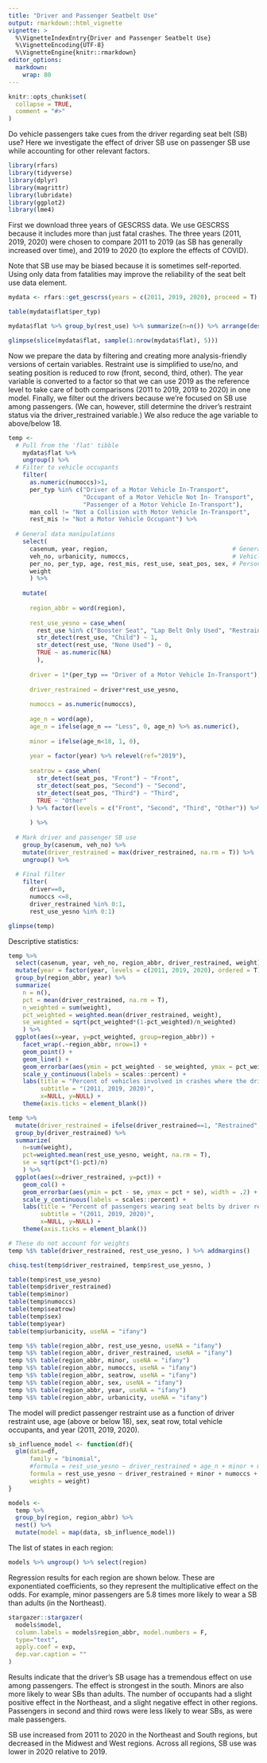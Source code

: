 ```yaml
---
title: "Driver and Passenger Seatbelt Use"
output: rmarkdown::html_vignette
vignette: >
  %\VignetteIndexEntry{Driver and Passenger Seatbelt Use}
  %\VignetteEncoding{UTF-8}
  %\VignetteEngine{knitr::rmarkdown}
editor_options: 
  markdown: 
    wrap: 80
---
```


```r
knitr::opts_chunk$set(
  collapse = TRUE,
  comment = "#>"
)
```

Do vehicle passengers take cues from the driver regarding seat belt (SB) use?
Here we investigate the effect of driver SB use on passenger SB use while
accounting for other relevant factors.

```r
library(rfars)
library(tidyverse)
library(dplyr)
library(magrittr)
library(lubridate)
library(ggplot2)
library(lme4)
```

First we download three years of GESCRSS data. We use GESCRSS because it
includes more than just fatal crashes. The three years (2011, 2019, 2020) were
chosen to compare 2011 to 2019 (as SB has generally increased over time), and 
2019 to 2020 (to explore the effects of COVID).

Note that SB use may be biased because it is sometimes self-reported.
Using only data from fatalities may improve the reliability of the seat belt use
data element.

```r
mydata <- rfars::get_gescrss(years = c(2011, 2019, 2020), proceed = T)
```

```r
table(mydata$flat$per_typ)

mydata$flat %>% group_by(rest_use) %>% summarize(n=n()) %>% arrange(desc(n))

glimpse(slice(mydata$flat, sample(1:nrow(mydata$flat), 5)))
```

Now we prepare the data by filtering and creating more analysis-friendly
versions of certain variables. Restraint use is simplified to use/no, and seating
position is reduced to row (front, second, third, other). The year variable
is converted to a factor so that we can use 2019 as the reference level to take
care of both comparisons (2011 to 2019, 2019 to 2020) in one model. Finally, 
we filter out the drivers because we're focused on SB use among passengers. (We can,
however, still determine the driver's restraint status via the driver_restrained
variable.) We also reduce the age variable to above/below 18.

```r
temp <-
  # Pull from the 'flat' tibble
    mydata$flat %>%
    ungroup() %>%
  # Filter to vehicle occupants
    filter(
      as.numeric(numoccs)>1,
      per_typ %in% c("Driver of a Motor Vehicle In-Transport",
                     "Occupant of a Motor Vehicle Not In- Transport",
                     "Passenger of a Motor Vehicle In-Transport"),
      man_coll != "Not a Collision with Motor Vehicle In-Transport",
      rest_mis != "Not a Motor Vehicle Occupant") %>%
  
  # General data manipulations
    select(
      casenum, year, region,                                   # General
      veh_no, urbanicity, numoccs,                             # Vehicle
      per_no, per_typ, age, rest_mis, rest_use, seat_pos, sex, # Person
      weight
      ) %>%
    
    mutate(
      
      region_abbr = word(region),
      
      rest_use_yesno = case_when(
        rest_use %in% c("Booster Seat", "Lap Belt Only Used", "Restraint Used - Type Unknown", "Shoulder Belt Only Used", "Shoulder and Lap Belt Used") ~ 1,
        str_detect(rest_use, "Child") ~ 1,
        str_detect(rest_use, "None Used") ~ 0,
        TRUE ~ as.numeric(NA)
        ),
      
      driver = 1*(per_typ == "Driver of a Motor Vehicle In-Transport"),
      
      driver_restrained = driver*rest_use_yesno,
      
      numoccs = as.numeric(numoccs),
     
      age_n = word(age),
      age_n = ifelse(age_n == "Less", 0, age_n) %>% as.numeric(),
      
      minor = ifelse(age_n<18, 1, 0),
      
      year = factor(year) %>% relevel(ref="2019"),
      
      seatrow = case_when(
        str_detect(seat_pos, "Front") ~ "Front",
        str_detect(seat_pos, "Second") ~ "Second",
        str_detect(seat_pos, "Third") ~ "Third",
        TRUE ~ "Other"
      ) %>% factor(levels = c("Front", "Second", "Third", "Other")) %>% relevel("Front")
      
      ) %>%
  
  # Mark driver and passenger SB use
    group_by(casenum, veh_no) %>%
    mutate(driver_restrained = max(driver_restrained, na.rm = T)) %>%
    ungroup() %>%
  
  # Final filter
    filter(
      driver==0, 
      numoccs <=8,
      driver_restrained %in% 0:1, 
      rest_use_yesno %in% 0:1) 

glimpse(temp)
```

Descriptive statistics:

```r
temp %>% 
  select(casenum, year, veh_no, region_abbr, driver_restrained, weight) %>% distinct() %>% 
  mutate(year = factor(year, levels = c(2011, 2019, 2020), ordered = T)) %>%
  group_by(region_abbr, year) %>% 
  summarize(
    n = n(),    
    pct = mean(driver_restrained, na.rm = T),
    n_weighted = sum(weight),
    pct_weighted = weighted.mean(driver_restrained, weight),
    se_weighted = sqrt(pct_weighted*(1-pct_weighted)/n_weighted)
    ) %>%
  ggplot(aes(x=year, y=pct_weighted, group=region_abbr)) + 
    facet_wrap(.~region_abbr, nrow=1) +
    geom_point() +
    geom_line() +
    geom_errorbar(aes(ymin = pct_weighted - se_weighted, ymax = pct_weighted + se_weighted)) +
    scale_y_continuous(labels = scales::percent) +
    labs(title = "Percent of vehicles involved in crashes where the driver was using a seat belt",
         subtitle = "(2011, 2019, 2020)",
         x=NULL, y=NULL) +
    theme(axis.ticks = element_blank())

temp %>% 
  mutate(driver_restrained = ifelse(driver_restrained==1, "Restrained", "Not") %>% factor() %>% relevel("Restrained")) %>%
  group_by(driver_restrained) %>% 
  summarize(
    n=sum(weight),
    pct=weighted.mean(rest_use_yesno, weight, na.rm = T), 
    se = sqrt(pct*(1-pct)/n)
    ) %>%
  ggplot(aes(x=driver_restrained, y=pct)) + 
    geom_col() +
    geom_errorbar(aes(ymin = pct - se, ymax = pct + se), width = .2) +
    scale_y_continuous(labels = scales::percent) +
    labs(title = "Percent of passengers wearing seat belts by driver restraint use.",
         subtitle = "(2011, 2019, 2020)",
         x=NULL, y=NULL) +
    theme(axis.ticks = element_blank())
```

```r
# These do not account for weights
temp %$% table(driver_restrained, rest_use_yesno, ) %>% addmargins()

chisq.test(temp$driver_restrained, temp$rest_use_yesno, )
```

```r
table(temp$rest_use_yesno)
table(temp$driver_restrained)
table(temp$minor)
table(temp$numoccs)
table(temp$seatrow)
table(temp$sex)
table(temp$year)
table(temp$urbanicity, useNA = "ifany")

temp %$% table(region_abbr, rest_use_yesno, useNA = "ifany")
temp %$% table(region_abbr, driver_restrained, useNA = "ifany")
temp %$% table(region_abbr, minor, useNA = "ifany")
temp %$% table(region_abbr, numoccs, useNA = "ifany")
temp %$% table(region_abbr, seatrow, useNA = "ifany")
temp %$% table(region_abbr, sex, useNA = "ifany")
temp %$% table(region_abbr, year, useNA = "ifany")
temp %$% table(region_abbr, urbanicity, useNA = "ifany")
```


The model will predict passenger restraint use as a function of driver restraint use,
age (above or below 18), sex, seat row, total vehicle occupants, and year (2011, 2019, 2020).

```r
sb_influence_model <- function(df){
  glm(data=df, 
      family = "binomial", 
      #formula = rest_use_yesno ~ driver_restrained + age_n + minor + minor:age_n + numoccs + seatrow + sex + year,
      formula = rest_use_yesno ~ driver_restrained + minor + numoccs + seatrow + sex + year,
      weights = weight) 
}

models <-
  temp %>%
  group_by(region, region_abbr) %>%
  nest() %>%
  mutate(model = map(data, sb_influence_model))
```

The list of states in each region:

```r
models %>% ungroup() %>% select(region)
```

Regression results for each region are shown below. These are exponentiated coefficients,
so they represent the multiplicative effect on the odds. For example, minor passengers are
5.8 times more likely to wear a SB than adults (in the Northeast).

```r
stargazer::stargazer(
  models$model,
  column.labels = models$region_abbr, model.numbers = F,
  type="text",
  apply.coef = exp,
  dep.var.caption = ""
)
```

Results indicate that the driver's SB usage has a tremendous effect on use among
passengers. The effect is strongest in the south. Minors are also more likely to 
wear SBs than adults. The number of occupants had a slight positive effect in the 
Northeast, and a slight negative effect in other regions. Passengers in second and 
third rows were less likely to wear SBs, as were male passengers. 

SB use increased from 2011 to 2020 in the Northeast and South regions, but
decreased in the Midwest and West regions. Across all regions, SB use was lower in 
2020 relative to 2019. 
